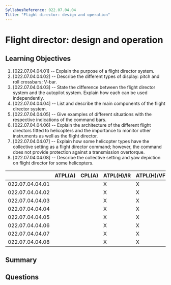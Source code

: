 ```yaml
---
SyllabusReference: 022.07.04.04
Title: "Flight director: design and operation"
---
```


# Flight director: design and operation

## Learning Objectives

1. [022.07.04.04.01] -- Explain the purpose of a flight director system.
2. [022.07.04.04.02] -- Describe the different types of display: pitch and roll
   crossbars; V-bar.
3. [022.07.04.04.03] -- State the difference between the flight director system
   and the autopilot system. Explain how each can be used independently.
4. [022.07.04.04.04] -- List and describe the main components of the flight
   director system.
5. [022.07.04.04.05] -- Give examples of different situations with the
   respective indications of the command bars.
6. [022.07.04.04.06] -- Explain the architecture of the different flight
   directors fitted to helicopters and the importance to monitor other
   instruments as well as the flight director.
7. [022.07.04.04.07] -- Explain how some helicopter types have the collective
   setting as a flight director command; however, the command does not provide
   protection against a transmission overtorque.
8. [022.07.04.04.08] -- Describe the collective setting and yaw depiction on
   flight director for some helicopters.

|                 | ATPL(A) | CPL(A) | ATPL(H)/IR | ATPL(H)/VFR | CPL(H) | IR  | CBIR(A) |
| --------------- | ------- | ------ | ---------- | ----------- | ------ | --- | ------- |
| 022.07.04.04.01 |         |        | X          | X           | X      |     |         |
| 022.07.04.04.02 |         |        | X          | X           | X      |     |         |
| 022.07.04.04.03 |         |        | X          | X           | X      |     |         |
| 022.07.04.04.04 |         |        | X          | X           | X      |     |         |
| 022.07.04.04.05 |         |        | X          | X           | X      |     |         |
| 022.07.04.04.06 |         |        | X          | X           | X      |     |         |
| 022.07.04.04.07 |         |        | X          | X           | X      |     |         |
| 022.07.04.04.08 |         |        | X          | X           | X      |     |         |

## Summary

## Questions
